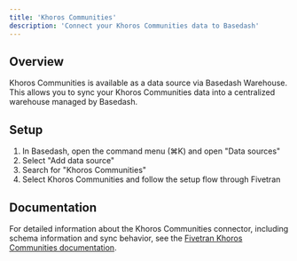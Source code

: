 ```yaml
---
title: 'Khoros Communities'
description: 'Connect your Khoros Communities data to Basedash'
---
```


## Overview

Khoros Communities is available as a data source via Basedash Warehouse. This allows you to sync your Khoros Communities data into a centralized warehouse managed by Basedash.

## Setup

1. In Basedash, open the command menu (⌘K) and open "Data sources"
2. Select "Add data source"
3. Search for "Khoros Communities"
4. Select Khoros Communities and follow the setup flow through Fivetran

## Documentation

For detailed information about the Khoros Communities connector, including schema information and sync behavior, see the [Fivetran Khoros Communities documentation](https://fivetran.com/docs/connectors/applications/khoros-communities).
